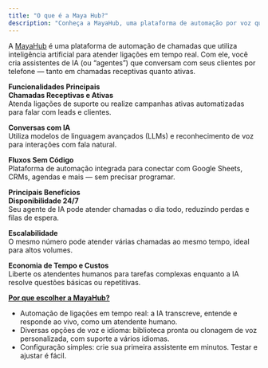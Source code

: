 ```yaml
---
title: "O que é a Maya Hub?"
description: "Conheça a MayaHub, uma plataforma de automação por voz que usa IA para gerenciar conversas telefônicas em tempo real"
---
```


A [MayaHub](http://mayahub.online) é uma plataforma de automação de chamadas que utiliza inteligência artificial para atender ligações em tempo real. Com ele, você cria assistentes de IA (ou “agentes”) que conversam com seus clientes por telefone — tanto em chamadas receptivas quanto ativas.

**Funcionalidades Principais**\
**Chamadas Receptivas e Ativas**\
Atenda ligações de suporte ou realize campanhas ativas automatizadas para falar com leads e clientes.

**Conversas com IA**\
Utiliza modelos de linguagem avançados (LLMs) e reconhecimento de voz para interações com fala natural.

**Fluxos Sem Código**\
Plataforma de automação integrada para conectar com Google Sheets, CRMs, agendas e mais — sem precisar programar.

**Principais Benefícios**\
**Disponibilidade 24/7**\
Seu agente de IA pode atender chamadas o dia todo, reduzindo perdas e filas de espera.

**Escalabilidade**\
O mesmo número pode atender várias chamadas ao mesmo tempo, ideal para altos volumes.

**Economia de Tempo e Custos**\
Liberte os atendentes humanos para tarefas complexas enquanto a IA resolve questões básicas ou repetitivas.

[****Por que escolher a MayaHub?****](http://mayahub.online)

- Automação de ligações em tempo real: a IA transcreve, entende e responde ao vivo, como um atendente humano.
- Diversas opções de voz e idioma: biblioteca pronta ou clonagem de voz personalizada, com suporte a vários idiomas.
- Configuração simples: crie sua primeira assistente em minutos. Testar e ajustar é fácil.